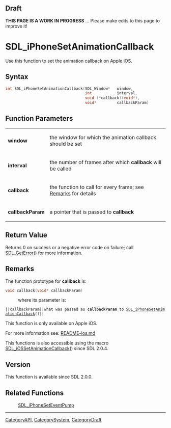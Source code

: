 == Draft ==

'''THIS PAGE IS A WORK IN PROGRESS''' ... Please make edits to this page to improve it!



<!-- #*^*^*^*^*See https://wiki.libsdl.org/SGFunctions for details on editing this page*^*^*^*^* -->


= SDL_iPhoneSetAnimationCallback =
Use this function to set the animation callback on Apple iOS.




== Syntax ==
<syntaxhighlight lang='c++'>
int SDL_iPhoneSetAnimationCallback(SDL_Window*   window,
                                   int           interval,
                                   void (*callback)(void*),
                                   void*         callbackParam)
</syntaxhighlight>


== Function Parameters ==
{|
|'''window'''
|the window for which the animation callback should be set
|-
|'''interval'''
|the number of frames after which '''callback''' will be called
|-
|'''callback'''
|the function to call for every frame; see [[#Remarks|Remarks]] for details
|-
|'''callbackParam'''
|a pointer that is passed to '''callback'''
|}


== Return Value ==
Returns 0 on success or a negative error code on failure; call [[SDL_GetError]]() for more information.



== Remarks ==
The function prototype for '''callback''' is:
 <syntaxhighlight lang='c++'>
void callback(void* callbackParam)
</syntaxhighlight>
: where its parameter is:
 ||<code>callbackParam</code>||what was passed as '''callbackParam''' to [[SDL_iPhoneSetAnimationCallback]]()||

This function is only available on Apple iOS.

For more information see: [https://hg.libsdl.org/SDL/file/default/docs/README-ios.md README-ios.md]

This functions is also accessible using the macro [[SDL_iOSSetAnimationCallback]]() since SDL 2.0.4.

== Version ==
This function is available since SDL 2.0.0.


== Related Functions ==
:[[SDL_iPhoneSetEventPump]]
<!-- #Remove this section if empty -->

----
[[CategoryAPI]], [[CategorySystem]], [[CategoryDraft]]
<!-- #See the Style Guide for instructions on editing the footer. -->

